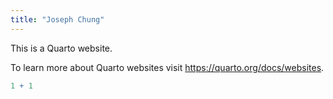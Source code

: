 ```yaml
---
title: "Joseph Chung"
---
```


This is a Quarto website.

To learn more about Quarto websites visit <https://quarto.org/docs/websites>.

```r
1 + 1
```
